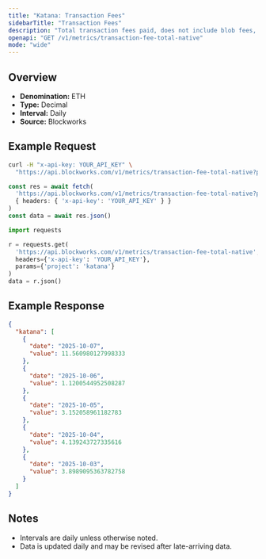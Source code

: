 ```yaml
---
title: "Katana: Transaction Fees"
sidebarTitle: "Transaction Fees"
description: "Total transaction fees paid, does not include blob fees, out-of-protocol tips, or additional sources of revenue"
openapi: "GET /v1/metrics/transaction-fee-total-native"
mode: "wide"
---
```


## Overview

- **Denomination:** ETH
- **Type:** Decimal
- **Interval:** Daily
- **Source:** Blockworks

## Example Request

<CodeGroup>

```bash cURL
curl -H "x-api-key: YOUR_API_KEY" \
  "https://api.blockworks.com/v1/metrics/transaction-fee-total-native?project=katana"
```

```typescript TypeScript
const res = await fetch(
  'https://api.blockworks.com/v1/metrics/transaction-fee-total-native?project=katana',
  { headers: { 'x-api-key': 'YOUR_API_KEY' } }
)
const data = await res.json()
```

```python Python
import requests

r = requests.get(
  'https://api.blockworks.com/v1/metrics/transaction-fee-total-native',
  headers={'x-api-key': 'YOUR_API_KEY'},
  params={'project': 'katana'}
)
data = r.json()
```

</CodeGroup>

## Example Response

```json
{
  "katana": [
    {
      "date": "2025-10-07",
      "value": 11.560980127998333
    },
    {
      "date": "2025-10-06",
      "value": 1.1200544952508287
    },
    {
      "date": "2025-10-05",
      "value": 3.152058961182783
    },
    {
      "date": "2025-10-04",
      "value": 4.139243727335616
    },
    {
      "date": "2025-10-03",
      "value": 3.8989095363782758
    }
  ]
}
```

## Notes
- Intervals are daily unless otherwise noted.
- Data is updated daily and may be revised after late-arriving data.